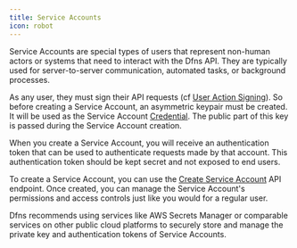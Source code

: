 ```yaml
---
title: Service Accounts
icon: robot
---
```


Service Accounts are special types of users that represent non-human actors or systems that need to interact with the Dfns API. They are typically used for server-to-server communication, automated tasks, or background processes.

As any user, they must sign their API requests (cf [User Action Signing](/api-reference/auth/signing-flows)). So before creating a Service Account, an asymmetric keypair must be created. It will be used as the Service Account [Credential](/api-reference/auth/credentials). The public part of this key is passed during the Service Account creation.

When you create a Service Account, you will receive an authentication token that can be used to authenticate requests made by that account. This authentication token should be kept secret and not exposed to end users.

To create a Service Account, you can use the [Create Service Account](/api-reference/auth/create-service-account) API endpoint. Once created, you can manage the Service Account's permissions and access controls just like you would for a regular user.

<Note>
  Dfns recommends using services like AWS Secrets Manager or comparable services on other public cloud platforms to securely store and manage the private key and authentication tokens of Service Accounts.
</Note>
